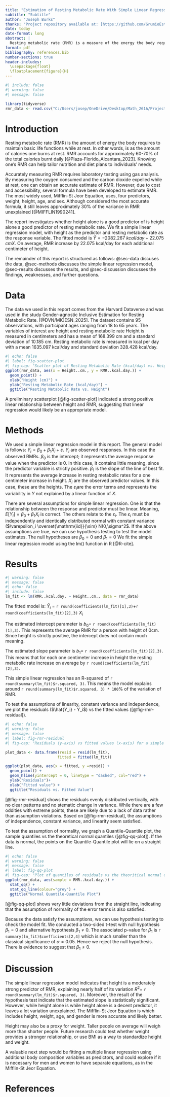 ```yaml
---
title: "Estimation of Resting Metabolic Rate With Simple Linear Regression"
subtitle: "Subtitle"
author: "Joseph Burks"
thanks: "Project repository available at: [https://github.com/GrumioEstCoquus/MATH261A-project1](https://github.com/GrumioEstCoquus/MATH261A-project1)."
date: today
date-format: long
abstract: |
  Resting metabolic rate (RMR) is a measure of the energy the body requires to maintain basic life functions. People can use RMR to better tailor diet and nutrition plans, but obtaining an accurate measurement requires laboratory-based tests. In this report, we developed a predictive equation using data from 95 observations, ranging from 18 to 65 years old. We used simple linear regression with height as the predictor variable: RMR = -2082.267 + 22.075(height) with 𝑅^2 = 0.469. We found height is a moderately accurate predictor of RMR. However, our model explains less of the variation of RMR than more well-established formulas.
format: pdf
bibliography: references.bib
number-sections: true
header-includes:
  \usepackage{float}
  \floatplacement{figure}{H}
---
```


```r
#| include: false
#| warning: false
#| message: false

library(tidyverse)
rmr_data <- read.csv("C:/Users/josep/OneDrive/Desktop/Math_261A/Project_1/MATH261A-project1/data/rmr_data.csv")
```

# Introduction {#sec-introduction}

Resting metabolic rate (RMR) is the amount of energy the body requires to maintain basic life functions while at rest. In other words, is as the amount of calories one burns at rest. RMR accounts for approximately 60-70% of the total calories burnt daily [@Plaza-Florido_Alcantara_2023]. Knowing one’s RMR can help tailor nutrition and diet plans to individuals' needs.

Accurately measuring RMR requires laboratory testing using gas analysis. By measuring the oxygen consumed and the carbon dioxide expelled while at rest, one can obtain an accurate estimate of RMR. However, due to cost and accessibility, several formula have been developed to estimate RMR. The most widely used, Mifflin-St Jeor Equation, uses, four predictors, weight, height, age, and sex. Although considered the most accurate formula, it still leaves approximately 30% of the variance in RMR unexplained [@MIFFLIN1990241]. 

The report investigates whether height alone is a good predictor of is height alone a good predictor of resting metabolic rate.
We fit a simple linear regression model, with height as the predictor and resting metabolic rate as the response variable. The fitted model is $\hat{Y} = -2082.267\mbox{ } kcal/day+22.075 \mbox{ }cm X$. On average, RMR increase by 22.075 kcal/day for each additional centimeter of height.

The remainder of this report is structured as follows: @sec-data discuses the data, @sec-methods discusses the simple linear regression model, @sec-results discusses the results, and @sec-discussion discusses the findings, weaknesses, and further questions. 


# Data {#sec-data}

The data we used in this report comes from the Harvard Dataverse and was used in the study Gender-agnostic Inclusive Estimation for Resting Metabolic Rate. [@DVN/MIOESN_2025]. The dataset contains 95 observations, with  participant ages ranging from 18 to 65 years. The variables of interest are height and resting metabolic rate Height is measured in centimeters and has a mean of 168.399 cm and a standard deviation of 10.185 cm. Resting metabolic rate is measured in kcal per day with a mean 1635.097 kcal/day and standard deviation 328.428 kcal/day.


```r
#| echo: false
#| label: fig-scatter-plot
#| fig-cap: "Scatter plot of Resting Metabolic Rate (kcal/day) vs. Height (cm)"
ggplot(rmr_data, aes(x = Height..cm., y = RMR..kcal.day.)) +
  geom_point() +
  xlab("Height (cm)") +
  ylab("Resting Metabolic Rate (kcal/day)") +
  ggtitle("Resting Metabolic Rate vs. Height")
```


A preliminary scatterplot [@fig-scatter-plot] indicated a strong positive linear relationship between height and RMR, suggesting that linear regression would likely be an appropriate model.

# Methods {#sec-methods}

We used a simple linear regression model in this report. The general model is follows: $Y_i = \beta_0 + \beta_1X_i +\varepsilon$. $Y_i$ are observed responses. In this case the observed RMRs. $\beta_0$ is the intercept; it represents the average response value when the predictor is 0. In this case, it contains little meaning, since the predictor variable is strictly positive. $\beta_1$ is the slope of the line of best fit. It represents the average increase in resting metabolic rates for a one centimeter increase in height. $X_i$ are the observed predictor values. In this case, these are the heights. The $\varepsilon_i$are the error terms and represents the variability in $Y$ not explained by a linear function of $X$.

There are several assumptions for simple linear regression. One is that the relationship between the response and predictor must be linear. Meaning, $E[Y_i] = \beta_0 + \beta_1 X_i$ is correct. The others relate to the $\varepsilon_i$. The $\varepsilon_i$ must be independently and identically distributed normal with constant variance ($\varepsilon_i \overset{\mathrm{iid}}{\sim} N(0,\sigma^2$.
If the above assumptions are true, we can use hypothesis testing to test the model estimates. The null hypotheses are $\beta_0=0$ and $\beta_1 = 0$
We fit the simple linear regression model using the lm() function in R [@R-cite].

# Results {#sec-results}

```r
#| warning: false
#| message: false
#| echo: false
#| include: false
lm_fit <- lm(RMR..kcal.day. ~ Height..cm., data = rmr_data)
```

The fitted model is:
$\hat{Y}_i$ =
`r round(coefficients(lm_fit)[1],3)`+`r round(coefficients(lm_fit)[2],3)` $X_i$

The estimated intercept parameter is $b_0=$ `r round(coefficients(lm_fit)[1],3)`. This represents the average RMR for a person with height of 0cm. Since height is strictly positive, the intercept does not contain much meaning.

The estimated slope parameter is $b_1=$ `r round(coefficients(lm_fit)[2],3)`. This means that for each one centimeter increase in height the resting metabolic rate increase on average by `r round(coefficients(lm_fit)[2],3)`.


This simple linear regression has an R-squared of `r round(summary(lm_fit)$r.squared, 3)`. This means the model explains around `r round(summary(lm_fit)$r.squared, 3) * 100 `% of the variation of RMR.

To test the assumptions of linearity, constant variance and independence, we plot the residuals ($\hat{Y_i} - Y_i$) vs the fitted values ([@fig-rmr-residual]).



```r
#| echo: false
#| warning: false
#| message: false
#| label: fig-rmr-residual
#| fig-cap: "Residuals (y-axis) vs fitted values (x-axis) for a simple linear regression model with resting metabolic rate (kcal/day) as the response and height (cm) as the predictor"

plot_data <- data.frame(resid = resid(lm_fit),
                       fitted = fitted(lm_fit))

ggplot(plot_data, aes(x = fitted, y =resid)) +
  geom_point() +
  geom_hline(yintercept = 0, linetype = "dashed", col="red") +
  ylab("Residuals")+
  xlab("Fitted value") +
  ggtitle("Residuals vs. Fitted Value")
```

[@fig-rmr-residual] shows the residuals evenly distributed vertically, with no clear patterns and no stematic change in variance. While there are a few oddities with extreme points, these are likely due to a lack of data rather than assumption violations. Based on [@fig-rmr-residual], the assumptions of independence, constant variance, and linearity seem satisfied.


To test the assumption of normality, we graph a Quantile-Quantile plot, the sample quantiles vs the theoretical normal quantiles ([@fig-qq-plot]). If the data is normal, the points on the Quantile-Quantile plot will lie on a straight line.

```r
#| echo: false
#| warning: false
#| message: false
#| label: fig-qq-plot
#| fig-cap: "Plot of quantiles of residuals vs the theoritical normal distribution quantiles"
ggplot(rmr_data, aes(sample = RMR..kcal.day.)) +
  stat_qq() +
  stat_qq_line(colour="grey") +
  ggtitle("Normal Quantile-Quantile Plot")
```

[@fig-qq-plot] shows very little deviations from the straight line, indicating that the assumption of normality of the error terms is also satisfied. 

Because the data satisfy the assumptions, we can use hypothesis testing to check the model fit. We conducted a two-sided t-test with null hypothesis $\beta_1=0$ and alternative hypothesis $\beta_1\neq0$. The associated p-value for $\beta_1$ is `r summary(lm_fit)$coefficients[2,4]` which is much smaller than the classical significance of $\alpha = 0.05$. Hence we reject the null hypothesis. There is evidence to suggest that $\beta_1\neq 0$. 



# Discussion {#sec-discussion}

The simple linear regression model indicates that height is a moderately strong predictor of RMR, explaining nearly half of its variation  $R^2 =$ `r round(summary(lm_fit)$r.squared, 3)`. Moreover, the result of the hypothesis test indicate that the estimated slope is statistically significant. However, while height alone is while height alone is a decent predictor, it leaves a lot variation unexplained. The Mifflin-St Jeor Equation is which includes height, weight, age, and gender is more accurate and likely better. 

Height may also be a proxy for weight. Taller people on average will weigh more than shorter people. Future research could test whether weight provides a stronger relationship, or use BMI as a way to standardize height and weight.

A valuable next step would be fitting a multiple linear regression using additional body composition variables as predictors, and could explore if it is necessary for men and women to have separate equations, as in the Mifflin-St Jeor Equation. 

# References
